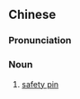 {{also|扣针}}
==Chinese==
{{zh-forms|s=扣针}}

===Pronunciation===
{{zh-pron
|m=kòuzhēn
|c=kau3 zam1
|cat=n
}}

===Noun===
{{zh-noun}}

# [[safety pin]] {{gloss|pin, in the form of a clasp}}